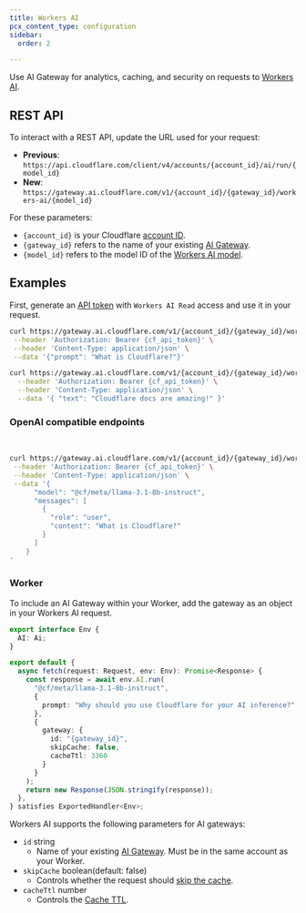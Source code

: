 ```yaml
---
title: Workers AI
pcx_content_type: configuration
sidebar:
  order: 2

---
```



Use AI Gateway for analytics, caching, and security on requests to [Workers AI](/workers-ai/).

## REST API

To interact with a REST API, update the URL used for your request:

* **Previous**: `https://api.cloudflare.com/client/v4/accounts/{account_id}/ai/run/{model_id}`
* **New**: `https://gateway.ai.cloudflare.com/v1/{account_id}/{gateway_id}/workers-ai/{model_id}`

For these parameters:

* `{account_id}` is your Cloudflare [account ID](/workers-ai/get-started/rest-api/#1-get-api-token-and-account-id).
* `{gateway_id}` refers to the name of your existing [AI Gateway](/ai-gateway/get-started/#create-gateway).
* `{model_id}` refers to the model ID of the [Workers AI model](/workers-ai/models/).

## Examples

First, generate an [API token](/fundamentals/api/get-started/create-token/) with `Workers AI Read` access and use it in your request.

```bash title="Request to Workers AI llama model"
curl https://gateway.ai.cloudflare.com/v1/{account_id}/{gateway_id}/workers-ai/@cf/meta/llama-3.1-8b-instruct \
 --header 'Authorization: Bearer {cf_api_token}' \
 --header 'Content-Type: application/json' \
 --data '{"prompt": "What is Cloudflare?"}'
```

```bash title="Request to Workers AI text classification model"
curl https://gateway.ai.cloudflare.com/v1/{account_id}/{gateway_id}/workers-ai/@cf/huggingface/distilbert-sst-2-int8 \
  --header 'Authorization: Bearer {cf_api_token}' \
  --header 'Content-Type: application/json' \
  --data '{ "text": "Cloudflare docs are amazing!" }'
```

### OpenAI compatible endpoints

<Render file="openai-compatibility" product="workers-ai" /> <br/>

```bash title="Request to OpenAI compatible endpoint"
curl https://gateway.ai.cloudflare.com/v1/{account_id}/{gateway_id}/workers-ai/v1/chat/completions \
 --header 'Authorization: Bearer {cf_api_token}' \
 --header 'Content-Type: application/json' \
 --data '{
      "model": "@cf/meta/llama-3.1-8b-instruct",
      "messages": [
        {
          "role": "user",
          "content": "What is Cloudflare?"
        }
      ]
    }
'
```

### Worker

To include an AI Gateway within your Worker, add the gateway as an object in your Workers AI request.

```ts
export interface Env {
  AI: Ai;
}

export default {
  async fetch(request: Request, env: Env): Promise<Response> {
    const response = await env.AI.run(
      "@cf/meta/llama-3.1-8b-instruct",
      {
        prompt: "Why should you use Cloudflare for your AI inference?"
      },
      {
        gateway: {
          id: "{gateway_id}",
          skipCache: false,
          cacheTtl: 3360
        }
      }
    );
    return new Response(JSON.stringify(response));
  },
} satisfies ExportedHandler<Env>;
```

Workers AI supports the following parameters for AI gateways:



* `id` string
  * Name of your existing [AI Gateway](/ai-gateway/get-started/#create-gateway). Must be in the same account as your Worker.
* `skipCache` boolean(default: false)
  * Controls whether the request should [skip the cache](/ai-gateway/configuration/caching/#skip-cache-cf-skip-cache).
* `cacheTtl` number
  * Controls the [Cache TTL](/ai-gateway/configuration/caching/#cache-ttl-cf-cache-ttl).

